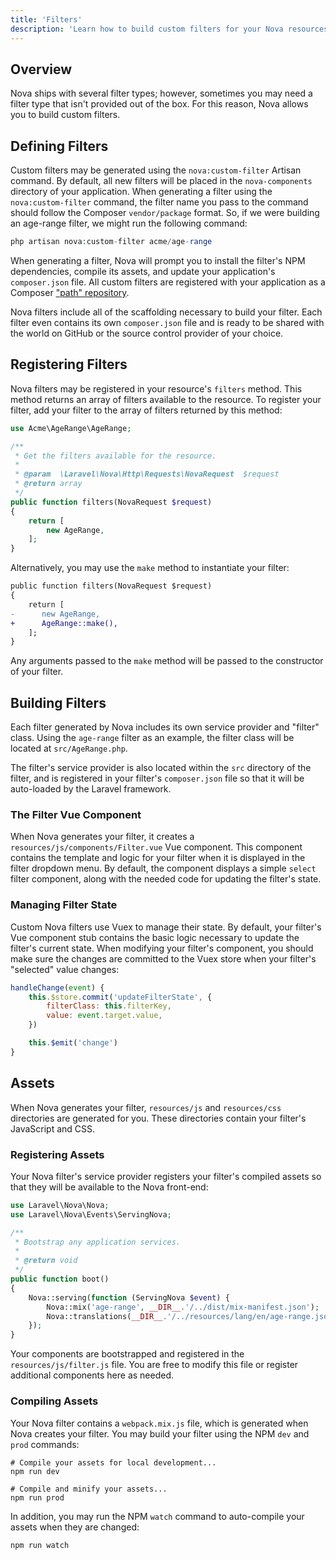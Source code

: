 ```yaml
---
title: 'Filters'
description: 'Learn how to build custom filters for your Nova resources.'
---
```


## Overview

Nova ships with several filter types; however, sometimes you may need a filter type that isn't provided out of the box. For this reason, Nova allows you to build custom filters.

## Defining Filters

Custom filters may be generated using the `nova:custom-filter` Artisan command. By default, all new filters will be placed in the `nova-components` directory of your application. When generating a filter using the `nova:custom-filter` command, the filter name you pass to the command should follow the Composer `vendor/package` format. So, if we were building an age-range filter, we might run the following command:

```php
php artisan nova:custom-filter acme/age-range
```

When generating a filter, Nova will prompt you to install the filter's NPM dependencies, compile its assets, and update your application's `composer.json` file. All custom filters are registered with your application as a Composer ["path" repository](https://getcomposer.org/doc/05-repositories#path).

Nova filters include all of the scaffolding necessary to build your filter. Each filter even contains its own `composer.json` file and is ready to be shared with the world on GitHub or the source control provider of your choice.

## Registering Filters

Nova filters may be registered in your resource's `filters` method. This method returns an array of filters available to the resource. To register your filter, add your filter to the array of filters returned by this method:

```php {1,12}
use Acme\AgeRange\AgeRange;

/**
 * Get the filters available for the resource.
 *
 * @param  \Laravel\Nova\Http\Requests\NovaRequest  $request
 * @return array
 */
public function filters(NovaRequest $request)
{
    return [
        new AgeRange,
    ];
}
```

Alternatively, you may use the `make` method to instantiate your filter: 

```diff
public function filters(NovaRequest $request)
{
    return [
-      new AgeRange,
+      AgeRange::make(),
    ];
}
```

Any arguments passed to the `make` method will be passed to the constructor of your filter.

## Building Filters

Each filter generated by Nova includes its own service provider and "filter" class. Using the `age-range` filter as an example, the filter class will be located at `src/AgeRange.php`.

The filter's service provider is also located within the `src` directory of the filter, and is registered in your filter's `composer.json` file so that it will be auto-loaded by the Laravel framework.

### The Filter Vue Component

When Nova generates your filter, it creates a `resources/js/components/Filter.vue` Vue component. This component contains the template and logic for your filter when it is displayed in the filter dropdown menu. By default, the component displays a simple `select` filter component, along with the needed code for updating the filter's state.

### Managing Filter State

Custom Nova filters use Vuex to manage their state. By default, your filter's Vue component stub contains the basic logic necessary to update the filter's current state. When modifying your filter's component, you should make sure the changes are committed to the Vuex store when your filter's "selected" value changes:

```js
handleChange(event) {
    this.$store.commit('updateFilterState', {
        filterClass: this.filterKey,
        value: event.target.value,
    })

    this.$emit('change')
}
```

## Assets

When Nova generates your filter, `resources/js` and `resources/css` directories are generated for you. These directories contain your filter's JavaScript and CSS.

### Registering Assets

Your Nova filter's service provider registers your filter's compiled assets so that they will be available to the Nova front-end:

```php app/Providers/NovaServiceProvider.php
use Laravel\Nova\Nova;
use Laravel\Nova\Events\ServingNova;

/**
 * Bootstrap any application services.
 *
 * @return void
 */
public function boot()
{
    Nova::serving(function (ServingNova $event) {
        Nova::mix('age-range', __DIR__.'/../dist/mix-manifest.json');
        Nova::translations(__DIR__.'/../resources/lang/en/age-range.json');
    });
}
```

<Note>

Your components are bootstrapped and registered in the `resources/js/filter.js` file. You are free to modify this file or register additional components here as needed.
</Note>

### Compiling Assets

Your Nova filter contains a `webpack.mix.js` file, which is generated when Nova creates your filter. You may build your filter using the NPM `dev` and `prod` commands:

```shell
# Compile your assets for local development...
npm run dev

# Compile and minify your assets...
npm run prod
```

In addition, you may run the NPM `watch` command to auto-compile your assets when they are changed:

```shell
npm run watch
```
